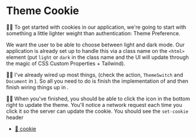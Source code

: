 # Theme Cookie

👨‍💼 To get started with cookies in our application, we're going to start with
something a little lighter weight than authentication: Theme Preference.

We want the user to be able to choose between light and dark mode. Our
application is already set up to handle this via a class name on the `<html>`
element (put `light` or `dark` in the class name and the UI will update through
the magic of CSS Custom Properties + Tailwind).

🧝‍♂️ I've already wired up most things, (check the action, `ThemeSwitch` and
`Document` in <InlineFile file="app/root.tsx" line="95" />). So all you need to
do is finish the implementation of <InlineFile file="app/utils/theme.server.ts" />
and then finish wiring things up in <InlineFile file="app/root.tsx" />.

👨‍💼 When you've finished, you should be able to click the icon in the bottom
right to update the theme. You'll notice a network request each time you click
it so the server can update the cookie. You should see the `set-cookie` header

- [📜 cookie](https://www.npmjs.com/package/cookie)
